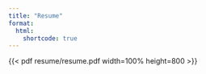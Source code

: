 ```yaml
---
title: "Resume"
format:
  html:
    shortcode: true
---
```

{{< pdf resume/resume.pdf
width=100% height=800 >}}




